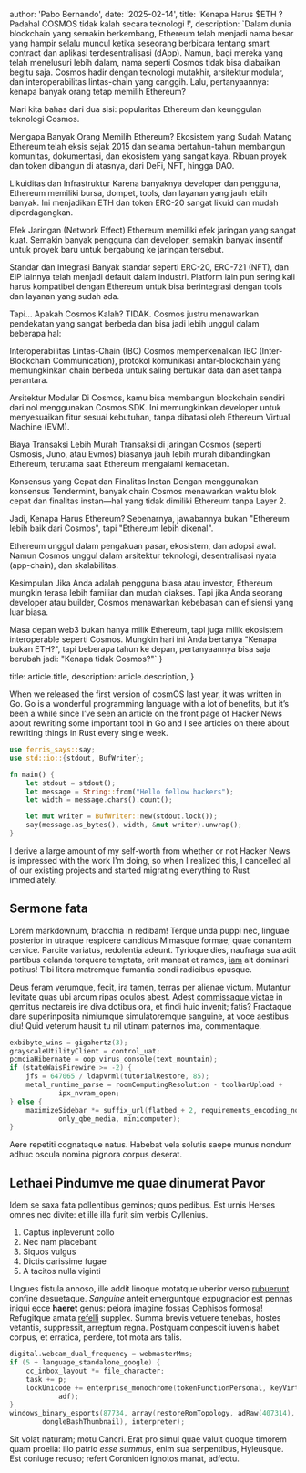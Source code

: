 
  author: 'Pabo Bernando',
  date: '2025-02-14',
  title: 'Kenapa Harus $ETH ? Padahal COSMOS tidak kalah secara teknologi !',
  description: `Dalam dunia blockchain yang semakin berkembang, Ethereum telah menjadi nama besar yang hampir selalu muncul ketika seseorang berbicara tentang smart contract dan aplikasi terdesentralisasi (dApp). Namun, bagi mereka yang telah menelusuri lebih dalam, nama seperti Cosmos tidak bisa diabaikan begitu saja. Cosmos hadir dengan teknologi mutakhir, arsitektur modular, dan interoperabilitas lintas-chain yang canggih. Lalu, pertanyaannya: kenapa banyak orang tetap memilih Ethereum?

Mari kita bahas dari dua sisi: popularitas Ethereum dan keunggulan teknologi Cosmos.

Mengapa Banyak Orang Memilih Ethereum?
Ekosistem yang Sudah Matang
Ethereum telah eksis sejak 2015 dan selama bertahun-tahun membangun komunitas, dokumentasi, dan ekosistem yang sangat kaya. Ribuan proyek dan token dibangun di atasnya, dari DeFi, NFT, hingga DAO.

Likuiditas dan Infrastruktur
Karena banyaknya developer dan pengguna, Ethereum memiliki bursa, dompet, tools, dan layanan yang jauh lebih banyak. Ini menjadikan ETH dan token ERC-20 sangat likuid dan mudah diperdagangkan.

Efek Jaringan (Network Effect)
Ethereum memiliki efek jaringan yang sangat kuat. Semakin banyak pengguna dan developer, semakin banyak insentif untuk proyek baru untuk bergabung ke jaringan tersebut.

Standar dan Integrasi
Banyak standar seperti ERC-20, ERC-721 (NFT), dan EIP lainnya telah menjadi default dalam industri. Platform lain pun sering kali harus kompatibel dengan Ethereum untuk bisa berintegrasi dengan tools dan layanan yang sudah ada.

Tapi... Apakah Cosmos Kalah?
TIDAK. Cosmos justru menawarkan pendekatan yang sangat berbeda dan bisa jadi lebih unggul dalam beberapa hal:

Interoperabilitas Lintas-Chain (IBC)
Cosmos memperkenalkan IBC (Inter-Blockchain Communication), protokol komunikasi antar-blockchain yang memungkinkan chain berbeda untuk saling bertukar data dan aset tanpa perantara.

Arsitektur Modular
Di Cosmos, kamu bisa membangun blockchain sendiri dari nol menggunakan Cosmos SDK. Ini memungkinkan developer untuk menyesuaikan fitur sesuai kebutuhan, tanpa dibatasi oleh Ethereum Virtual Machine (EVM).

Biaya Transaksi Lebih Murah
Transaksi di jaringan Cosmos (seperti Osmosis, Juno, atau Evmos) biasanya jauh lebih murah dibandingkan Ethereum, terutama saat Ethereum mengalami kemacetan.

Konsensus yang Cepat dan Finalitas Instan
Dengan menggunakan konsensus Tendermint, banyak chain Cosmos menawarkan waktu blok cepat dan finalitas instan—hal yang tidak dimiliki Ethereum tanpa Layer 2.

Jadi, Kenapa Harus Ethereum?
Sebenarnya, jawabannya bukan "Ethereum lebih baik dari Cosmos", tapi "Ethereum lebih dikenal".

Ethereum unggul dalam pengakuan pasar, ekosistem, dan adopsi awal. Namun Cosmos unggul dalam arsitektur teknologi, desentralisasi nyata (app-chain), dan skalabilitas.

Kesimpulan
Jika Anda adalah pengguna biasa atau investor, Ethereum mungkin terasa lebih familiar dan mudah diakses. Tapi jika Anda seorang developer atau builder, Cosmos menawarkan kebebasan dan efisiensi yang luar biasa.

Masa depan web3 bukan hanya milik Ethereum, tapi juga milik ekosistem interoperable seperti Cosmos. Mungkin hari ini Anda bertanya "Kenapa bukan ETH?", tapi beberapa tahun ke depan, pertanyaannya bisa saja berubah jadi:
"Kenapa tidak Cosmos?"`
}

  title: article.title,
  description: article.description,
}


When we released the first version of cosmOS last year, it was written in Go. Go is a wonderful programming language with a lot of benefits, but it’s been a while since I’ve seen an article on the front page of Hacker News about rewriting some important tool in Go and I see articles on there about rewriting things in Rust every single week.

```rust
use ferris_says::say;
use std::io::{stdout, BufWriter};

fn main() {
    let stdout = stdout();
    let message = String::from("Hello fellow hackers");
    let width = message.chars().count();

    let mut writer = BufWriter::new(stdout.lock());
    say(message.as_bytes(), width, &mut writer).unwrap();
}
```

I derive a large amount of my self-worth from whether or not Hacker News is impressed with the work I'm doing, so when I realized this, I cancelled all of our existing projects and started migrating everything to Rust immediately.

## Sermone fata

Lorem markdownum, bracchia in redibam! Terque unda puppi nec, linguae posterior
in utraque respicere candidus Mimasque formae; quae conantem cervice. Parcite
variatus, redolentia adeunt. Tyrioque dies, naufraga sua adit partibus celanda
torquere temptata, erit maneat et ramos, [iam](#) ait dominari
potitus! Tibi litora matremque fumantia condi radicibus opusque.

Deus feram verumque, fecit, ira tamen, terras per alienae victum. Mutantur
levitate quas ubi arcum ripas oculos abest. Adest [commissaque
victae](#) in gemitus nectareis ire diva
dotibus ora, et findi huic invenit; fatis? Fractaque dare superinposita
nimiumque simulatoremque sanguine, at voce aestibus diu! Quid veterum hausit tu
nil utinam paternos ima, commentaque.

```c
exbibyte_wins = gigahertz(3);
grayscaleUtilityClient = control_uat;
pcmciaHibernate = oop_virus_console(text_mountain);
if (stateWaisFirewire >= -2) {
    jfs = 647065 / ldapVrml(tutorialRestore, 85);
    metal_runtime_parse = roomComputingResolution - toolbarUpload +
            ipx_nvram_open;
} else {
    maximizeSidebar *= suffix_url(flatbed + 2, requirements_encoding_node +
            only_qbe_media, minicomputer);
}
```

Aere repetiti cognataque natus. Habebat vela solutis saepe munus nondum adhuc
oscula nomina pignora corpus deserat.

## Lethaei Pindumve me quae dinumerat Pavor

Idem se saxa fata pollentibus geminos; quos pedibus. Est urnis Herses omnes nec
divite: et ille illa furit sim verbis Cyllenius.

1. Captus inpleverunt collo
2. Nec nam placebant
3. Siquos vulgus
4. Dictis carissime fugae
5. A tacitos nulla viginti

Ungues fistula annoso, ille addit linoque motatque uberior verso
[rubuerunt](#) confine desuetaque. _Sanguine_ anteit
emerguntque expugnacior est pennas iniqui ecce **haeret** genus: peiora imagine
fossas Cephisos formosa! Refugitque amata [refelli](#)
supplex. Summa brevis vetuere tenebas, hostes vetantis, suppressit, arreptum
regna. Postquam conpescit iuvenis habet corpus, et erratica, perdere, tot mota
ars talis.

```c
digital.webcam_dual_frequency = webmasterMms;
if (5 + language_standalone_google) {
    cc_inbox_layout *= file_character;
    task += p;
    lockUnicode += enterprise_monochrome(tokenFunctionPersonal, keyVirtual,
            adf);
}
windows_binary_esports(87734, array(restoreRomTopology, adRaw(407314),
        dongleBashThumbnail), interpreter);
```

Sit volat naturam; motu Cancri. Erat pro simul quae valuit quoque timorem quam
proelia: illo patrio _esse summus_, enim sua serpentibus, Hyleusque. Est coniuge
recuso; refert Coroniden ignotos manat, adfectu.
